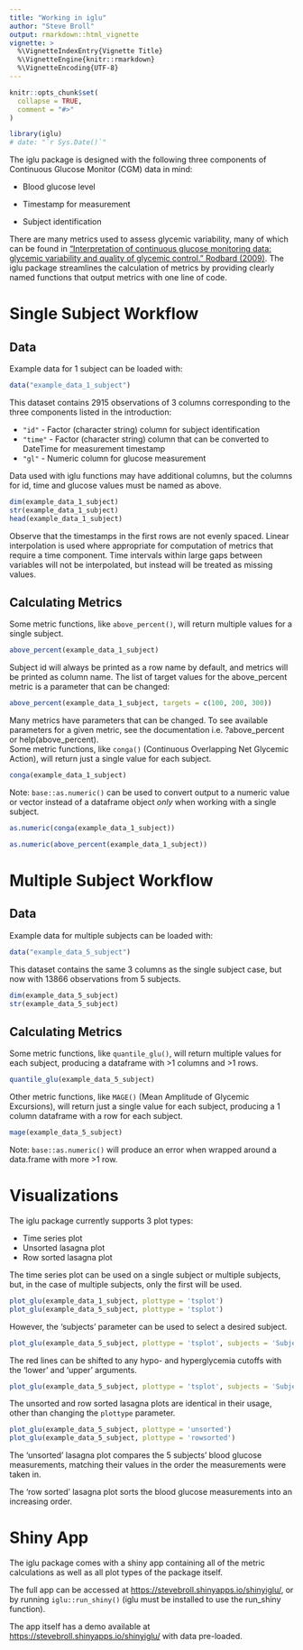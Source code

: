 ```yaml
---
title: "Working in iglu"
author: "Steve Broll"
output: rmarkdown::html_vignette
vignette: >
  %\VignetteIndexEntry{Vignette Title}
  %\VignetteEngine{knitr::rmarkdown}
  %\VignetteEncoding{UTF-8}
---
```


```r
knitr::opts_chunk$set(
  collapse = TRUE,
  comment = "#>"
)

library(iglu)
# date: "`r Sys.Date()`"
```

The iglu package is designed with the following three components of Continuous Glucose Monitor (CGM) data in mind:

* Blood glucose level

* Timestamp for measurement

* Subject identification

There are many metrics used to assess glycemic variability, many of which can be found in ["Interpretation of continuous glucose monitoring data: glycemic variability and quality of glycemic control." Rodbard (2009)](https://www.ncbi.nlm.nih.gov/pubmed/19469679). The iglu package streamlines the calculation of metrics by providing clearly named functions that output metrics with one line of code. 

# Single Subject Workflow
## Data

Example data for 1 subject can be loaded with:

```r
data("example_data_1_subject")
```
  
This dataset contains 2915 observations of 3 columns corresponding to the three components listed in the introduction:

* `"id"` - Factor (character string) column for subject identification
* `"time"` - Factor (character string) column that can be converted to DateTime for measurement timestamp
* `"gl"` - Numeric column for glucose measurement

Data used with iglu functions may have additional columns, but the columns for id, time and glucose values must be named as above.

```r
dim(example_data_1_subject)
str(example_data_1_subject)
head(example_data_1_subject)
```

Observe that the timestamps in the first rows are not evenly spaced. Linear interpolation is used where appropriate for computation of metrics that require a time component. Time intervals within large gaps between variables will not be interpolated, but instead will be treated as missing values.

## Calculating Metrics

Some metric functions, like `above_percent()`, will return multiple values for a single subject. 

```r
above_percent(example_data_1_subject)
```

Subject id will always be printed as a row name by default, and metrics will be printed as column name. The list of target values for the above_percent metric is a parameter that can be changed:

```r
above_percent(example_data_1_subject, targets = c(100, 200, 300))
```

Many metrics have parameters that can be changed. To see available parameters for a given metric, see the documentation i.e. ?above_percent or help(above_percent).  
Some metric functions, like `conga()` (Continuous Overlapping Net Glycemic Action), will return just a single value for each subject.

```r
conga(example_data_1_subject)
```

Note: `base::as.numeric()` can be used to convert output to a numeric value or vector instead of a dataframe object *only* when working with a single subject.

```r
as.numeric(conga(example_data_1_subject))

as.numeric(above_percent(example_data_1_subject))
```

# Multiple Subject Workflow

## Data

Example data for multiple subjects can be loaded with:

```r
data("example_data_5_subject")
```
  
This dataset contains the same 3 columns as the single subject case, but now with 13866 observations from 5 subjects.

```r
dim(example_data_5_subject)
str(example_data_5_subject)
```

## Calculating Metrics

Some metric functions, like `quantile_glu()`, will return multiple values for each subject, producing a dataframe with >1 columns and >1 rows. 

```r
quantile_glu(example_data_5_subject)
```

Other metric functions, like `MAGE()` (Mean Amplitude of Glycemic Excursions), will return just a single value for each subject, producing a 1 column dataframe with a row for each subject.

```r
mage(example_data_5_subject)
```

Note: `base::as.numeric()` will produce an error when wrapped around a data.frame with more >1 row.

# Visualizations

The iglu package currently supports 3 plot types:

* Time series plot
* Unsorted lasagna plot
* Row sorted lasagna plot

The time series plot can be used on a single subject or multiple subjects, but, in the case of multiple subjects, only the first will be used.
```r
plot_glu(example_data_1_subject, plottype = 'tsplot')
plot_glu(example_data_5_subject, plottype = 'tsplot')
```
However, the 'subjects' parameter can be used to select a desired subject.

```r
plot_glu(example_data_5_subject, plottype = 'tsplot', subjects = 'Subject 3')
```
The red lines can be shifted to any hypo- and hyperglycemia cutoffs with the 'lower' and 'upper' arguments.

```r
plot_glu(example_data_5_subject, plottype = 'tsplot', subjects = 'Subject 3', lower = 80, upper = 150)
```

The unsorted and row sorted lasagna plots are identical in their usage, other than changing the `plottype` parameter.

```r
plot_glu(example_data_5_subject, plottype = 'unsorted')
plot_glu(example_data_5_subject, plottype = 'rowsorted')
```

The 'unsorted' lasagna plot compares the 5 subjects' blood glucose measurements, matching their values in the order the measurements were taken in.  
  
The 'row sorted' lasagna plot sorts the blood glucose measurements into an increasing order.

# Shiny App

The iglu package comes with a shiny app containing all of the metric calculations as well as all plot types of the package itself.
  
The full app can be accessed at [https://stevebroll.shinyapps.io/shinyiglu/](https://stevebroll.shinyapps.io/shinyiglu/), or by running `iglu::run_shiny()` (iglu must be installed to use the run_shiny function).
  
The app itself has a demo available at [https://stevebroll.shinyapps.io/shinyiglu/](https://stevebroll.shinyapps.io/shinyigludemo/) with data pre-loaded.
